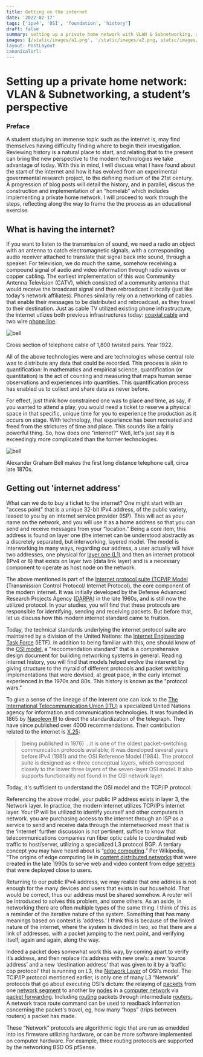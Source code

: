 ```yaml
---
title: Getting on the internet
date: '2022-02-17'
tags: ['ipv4', 'OSI', 'foundation', 'history']
draft: false
summary: setting up a private home network with VLAN & Subnetworking, a student’s perspective
images: [/static/images/a1.png', '/static/images/a2.png, static/images/bell.webp, static/images/pline.webp']
layout: PostLayout
canonicalUrl:
---
```


# Setting up a private home network: VLAN & Subnetworking, a student’s perspective

### Preface

 A student studying an immense topic such as the internet is, may find themselves having difficulty finding where to begin their investigation. Reviewing history is a natural place to start, and relating that to the present can bring the new perspective to the modern technologies we take advantage of today. With this in mind, I will discuss what I have found about the start of the internet and how it has evolved from an experimental governmental research project, to the defining medium of the 21st century. A progression of blog posts will detail the history, and in parallel, discus the construction and implementation of an “homelab” which includes implementing a private home network. I will proceed to work through the steps, reflecting along the way to frame the the process as an educational exercise.

## What is having the internet?

If you want to listen to the transmission of sound, we need a radio an object with an antenna to catch electromagnetic signals, with a corresponding audio receiver attached to translate that signal back into sound, through a speaker. For television, we do much the same, somehow receiving a compound signal of audio and video information through radio waves or copper cabling. The earliest implementation of this was Community Antenna Television (CATV), which consisted of a community antenna that would receive the broadcast signal and then rebroadcast it locally (just like today's network affiliates). Phones similarly rely on a networking of cables that enable their messages to be distributed and rebroadcast, as they travel to their destination. Just as cable TV utilized existing phone infrastructure, the internet utlizes both previous infrastructures today: [coaxial cable](https://www.wikiwand.com/en/Coaxial_cable) and two wire [phone line](https://www.wikiwand.com/en/Telephone_cable).

![bell](/static/images/pline.webp)
<p>
Cross section of telephone cable of 1,800 twisted pairs. Year 1922.
</p>

All of the above technologies were and are technologies whose central role was to distribute any data that could be recorded. This process is akin to quantification: In mathematics and empirical science, quantification (or quantitation) is the act of counting and measuring that maps human sense observations and experiences into quantities. This quantification process has enabled us to collect and share data as never before. 

For effect, just think how constrained one was to place and time, as say, if you wanted to attend a play, you would need a ticket to reserve a physical space in that specific, unique time for you to experience the production as it occurs on stage. With technology, that experience has been recreated and freed from the strictures of time and place. This sounds like a fairly powerful thing. So, how does one "internet?" Well, let's just say it is exceedingly more complicated than the former technologies.

![bell](/static/images/bell.webp)
<p>
Alexander Graham Bell makes the first long distance telephone call, circa late 1870s.
</p>

## Getting out 'internet address'

What can we do to buy a ticket to the internet? One might start with an "access point" that is a unique 32-bit IPv4 address, of the public variety, leased to you by an internet service provider (ISP). This will act as your name on the network, and you will use it as a home address so that you can send and receive messages from your “location.” Being a core item, this address is found on layer one (the internet can be understood abstractly as a discretely separated, but interworking, layered model. The model is interworking in many ways, regarding our address, a user actually will have two addresses, one physical for [layer one (L1)](https://www.wikiwand.com/en/OSI_model#/Layer_architecture) and then an internet protocol (IPv4 or 6) that exists on layer two (data link layer) and is a necessary component to operate as host node on the network.

The above mentioned is part of the [Internet protocol suite (TCP/IP Model](https://www.wikiwand.com/en/Internet_protocol_suite) (Transmission Control Protocol/ Internet Protocol), the core component of the modern internet. It was initially developed by the Defense Advanced Research Projects Agency ([DARPA](https://www.wikiwand.com/en/DARPA)) in the late 1960s, and is still now the utilized protocol. In your studies, you will find that these protocols are responsible for identifying, sending and receiving packets. But before that, let us discuss how this modern internet standard came to fruition.

Today, the technical standards underlying the internet protocol suite are maintained by a division of the United Nations: the [Internet Engineering Task Force](https://www.wikiwand.com/en/Internet_Engineering_Task_Force) (IETF). In addition to being familiar with this, one should know of the [OSI model](https://www.wikiwand.com/en/OSI_model), a "reccomendation standard" that is a comprehensive design document for buiilding networking systems in general. Reading internet history, you will find that models helped evolve the interenet by giving structure to the myraid of different protocols and packet switching implementations that were devised, at great pace, in the early internet experienced in the 1970s and 80s. This history is known as the "protocol wars."

To give a sense of the lineage of the interent one can look to the [The International Telecommunication Union (ITU)](https://www.wikiwand.com/en/International_Telecommunication_Union) a specialized United Nations agency for information and communication technologies. It was founded in 1865 by [Napoleon III](https://www.wikiwand.com/en/Napoleon_III) to direct the standardization of the telegraph. They have since published over 4000 recommendations. Their contribution related to the internet is [X.25](https://www.wikiwand.com/en/X.25):

> (being published in 1976) ...it is one of the oldest packet-switching communication protocols available; it was developed several years before IPv4 (1981) and the OSI Reference Model (1984). The protocol suite is designed as < three conceptual layers, which correspond closely to the lower three layers of the seven-layer OSI model. It also supports functionality not found in the OSI network layer.

Today, it's sufficient to understand the OSI model and the TCP/IP protocol. 

Referencing the above model, your public IP address exists in layer 3, the Network layer. In practice, the modern internet utilizes TCP/IP’s internet layer. Your IP will be utilized to identify yourself and other computers in network. you are purchasing access to the internet through an ISP as a service to send and receive data through the internetworked mesh that is the ‘internet’ further discussion is not pertinent, suffice to know that telecommunications companies run fiber optic cable to coordinated web traffic to host/server, utilizing a specialized L3 protocol BGP. A tertiary concept you may have heard about is “[edge computing](https://www.wikiwand.com/en/Edge_computing#).” Per Wikipedia, “The origins of edge computing lie in [content distributed networks](https://www.wikiwand.com/en/Content_delivery_network) that were created in the late 1990s to serve web and video content from edge [servers](<https://www.wikiwand.com/en/Server_(computing)>) that were deployed close to users.

Returning to our public IPv4 address, we may realize that one address is not enough for the many devices and users that exists in our household. That would be correct, thus our address must be shared somehow. A router will be introduced to solves this problem, and some others. As an aside, in networking there are often multiple types of the same thing. I think of this as a reminder of the iterative nature of the system. Something that has many meanings based on context is ‘address.’ I think this is because of the linked nature of the internet, where the system is divided in two, so that there are a link of addresses, with a packet jumping to the next point, and verifying itself, again and again, along the way.

Indeed a packet does somewhat work this way, by coming apart to verify it’s address, and then replace it’s address with new one’s: a new ‘source address’ and a new ‘destination address’ that was given to it by a ‘traffic cop protocol’ that is running on L3, the [Network Layer](https://www.wikiwand.com/en/Network_layer) of OSI’s model. The TCIP/IP protocol mentioned earlier, is only one of many L3 “Network” protocols that go about executing OSI’s dictum: the relaying of [packets](<https://www.wikiwand.com/en/Packet_(information_technology)>) from one [network segment](https://www.wikiwand.com/en/Network_segment) to another by [nodes](<https://www.wikiwand.com/en/Node_(networking)>) in a [computer network](https://www.wikiwand.com/en/Computer_network) via [packet forwarding](https://www.wikiwand.com/en/Packet_forwarding). Including [routing](https://www.wikiwand.com/en/Routing) packets through intermediate [routers.](<https://www.wikiwand.com/en/Router_(computing)>). A network trace route command can be used to readback information concerning the packet's travel, eg, how many “hops” (trips between routers) a packet has made.

These “Network” protocols are algorithmic logic that are run as emedded into ios firmware utilizing hardware, or can be more software implemented on computer hardware. For example, three routing protocols are supported by the networking BSD OS pfSense.
